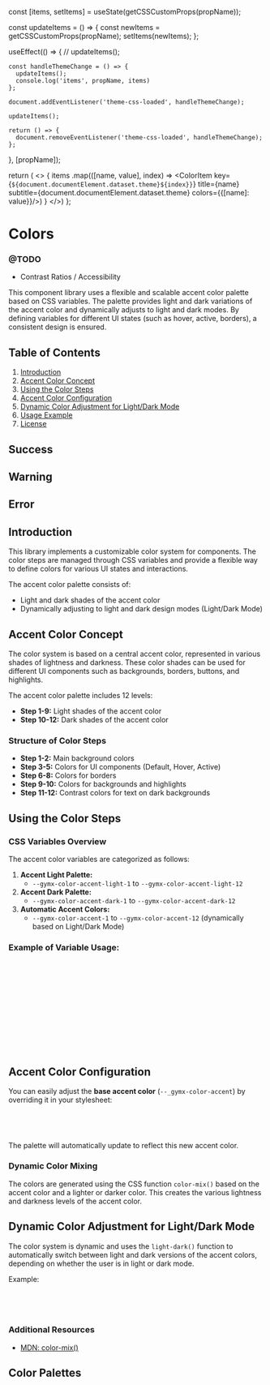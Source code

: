 

  const [items, setItems] = useState(getCSSCustomProps(propName));

  const updateItems = () => {
    const newItems = getCSSCustomProps(propName);
    setItems(newItems);
  };

  useEffect(() => {
    // updateItems();

    const handleThemeChange = () => {
      updateItems();
      console.log('items', propName, items)
    };

    document.addEventListener('theme-css-loaded', handleThemeChange);

    updateItems();

    return () => {
      document.removeEventListener('theme-css-loaded', handleThemeChange);
    };
  }, [propName]);

  return (
    <>
  {
    items
      .map(([name, value], index) => <ColorItem key={`${document.documentElement.dataset.theme}${index}}`} title={name}
                                                subtitle={document.documentElement.dataset.theme}
                                                colors={{[name]: value}}/>)
  }
    </>)
};


<Meta title="Tokens/Colors" />

# Colors

### @TODO
- Contrast Ratios / Accessibility

This component library uses a flexible and scalable accent color palette based on CSS variables. The palette provides light and dark variations of the accent color and dynamically adjusts to light and dark modes. By defining variables for different UI states (such as hover, active, borders), a consistent design is ensured.

## Table of Contents

1. [Introduction](#introduction)
2. [Accent Color Concept](#accent-color-concept)
3. [Using the Color Steps](#using-color-steps)
4. [Accent Color Configuration](#accent-color-configuration)
5. [Dynamic Color Adjustment for Light/Dark Mode](#dynamic-color-adjustment)
6. [Usage Example](#usage-example)
7. [License](#license)

<Canvas of={ColorsOverview.Default} />

## Success
<SuccessColorItems />

## Warning
<WarningColorItems />

## Error
<ErrorColorItems />

Introduction
------------

This library implements a customizable color system for components.
The color steps are managed through CSS variables and provide a flexible way to define colors for various UI states and interactions.

The accent color palette consists of:

- Light and dark shades of the accent color
- Dynamically adjusting to light and dark design modes (Light/Dark Mode)

Accent Color Concept
--------------------

The color system is based on a central accent color, represented in various shades of lightness and darkness.
These color shades can be used for different UI components such as backgrounds, borders, buttons, and highlights.

The accent color palette includes 12 levels:

- **Step 1-9:** Light shades of the accent color
- **Step 10-12:** Dark shades of the accent color

### Structure of Color Steps

- **Step 1-2:** Main background colors
- **Step 3-5:** Colors for UI components (Default, Hover, Active)
- **Step 6-8:** Colors for borders
- **Step 9-10:** Colors for backgrounds and highlights
- **Step 11-12:** Contrast colors for text on dark backgrounds

Using the Color Steps
---------------------

### CSS Variables Overview

The accent color variables are categorized as follows:

1. **Accent Light Palette:**
    - `--gymx-color-accent-light-1` to `--gymx-color-accent-light-12`
2. **Accent Dark Palette:**
    - `--gymx-color-accent-dark-1` to `--gymx-color-accent-dark-12`
3. **Automatic Accent Colors:**
    - `--gymx-color-accent-1` to `--gymx-color-accent-12` (dynamically based on Light/Dark Mode)

### Example of Variable Usage:

```css
.my-button {
  background-color: var(--gymx-color-accent-3); /* Default background */
  border: 1px solid var(--gymx-color-accent-6); /* Border color */
}

.my-button:hover {
  background-color: var(--gymx-color-accent-4); /* Hover background */
}

.my-button:active {
  background-color: var(--gymx-color-accent-5); /* Active background */
}
```

Accent Color Configuration
--------------------------

You can easily adjust the **base accent color** (`--_gymx-color-accent`) by overriding it in your stylesheet:

```css
:root {
  --gymx-color-accent: color(display-p3 0.7 0.2 0.4); /* Example: Another hue */
}
```

The palette will automatically update to reflect this new accent color.

### Dynamic Color Mixing

The colors are generated using the CSS function `color-mix()` based on the accent color and a lighter or darker color.
This creates the various lightness and darkness levels of the accent color.

Dynamic Color Adjustment for Light/Dark Mode
--------------------------------------------

The color system is dynamic and uses the `light-dark()` function to automatically switch between light and dark versions of the accent colors, depending on whether the user is in light or dark mode.

Example:

```css
.my-component {
  background-color: var(--gymx-color-accent-1); /* Automatically switches based on light/dark */
}
```

### Additional Resources
- [MDN: color-mix()](https://developer.mozilla.org/en-US/docs/Web/CSS/color-mix)

## Color Palettes

<ColorPalette>
  <AccentColorItems />
</ColorPalette>

<ColorPalette>
  <GrayColorItems />
</ColorPalette>
